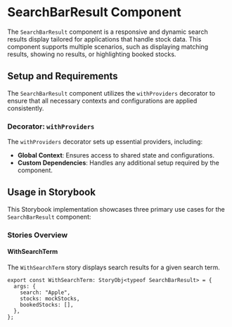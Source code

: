 
<Meta title="Components/SearchBarResult" />

# SearchBarResult Component

The `SearchBarResult` component is a responsive and dynamic search results display tailored for applications that handle stock data. This component supports multiple scenarios, such as displaying matching results, showing no results, or highlighting booked stocks.

## Setup and Requirements

The `SearchBarResult` component utilizes the `withProviders` decorator to ensure that all necessary contexts and configurations are applied consistently.

### Decorator: `withProviders`

The `withProviders` decorator sets up essential providers, including:

- **Global Context**: Ensures access to shared state and configurations.
- **Custom Dependencies**: Handles any additional setup required by the component.

## Usage in Storybook

This Storybook implementation showcases three primary use cases for the `SearchBarResult` component:

### Stories Overview

#### WithSearchTerm

The `WithSearchTerm` story displays search results for a given search term.

```tsx
export const WithSearchTerm: StoryObj<typeof SearchBarResult> = {
  args: {
    search: "Apple",
    stocks: mockStocks,
    bookedStocks: [],
  },
};
```
